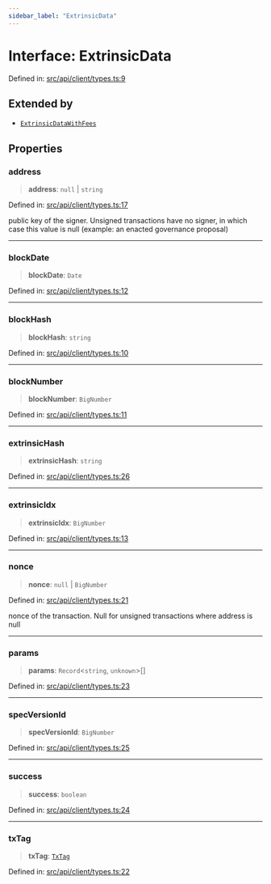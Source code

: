 ```yaml
---
sidebar_label: "ExtrinsicData"
---
```


# Interface: ExtrinsicData

Defined in: [src/api/client/types.ts:9](https://github.com/PolymeshAssociation/polymesh-sdk/blob/bee6a2fe7a8ce5db42a6982e793782182cde2153/src/api/client/types.ts#L9)

## Extended by

- [`ExtrinsicDataWithFees`](ExtrinsicDataWithFees.mdx)

## Properties

### address

> **address**: `null` \| `string`

Defined in: [src/api/client/types.ts:17](https://github.com/PolymeshAssociation/polymesh-sdk/blob/bee6a2fe7a8ce5db42a6982e793782182cde2153/src/api/client/types.ts#L17)

public key of the signer. Unsigned transactions have no signer, in which case this value is null (example: an enacted governance proposal)

***

### blockDate

> **blockDate**: `Date`

Defined in: [src/api/client/types.ts:12](https://github.com/PolymeshAssociation/polymesh-sdk/blob/bee6a2fe7a8ce5db42a6982e793782182cde2153/src/api/client/types.ts#L12)

***

### blockHash

> **blockHash**: `string`

Defined in: [src/api/client/types.ts:10](https://github.com/PolymeshAssociation/polymesh-sdk/blob/bee6a2fe7a8ce5db42a6982e793782182cde2153/src/api/client/types.ts#L10)

***

### blockNumber

> **blockNumber**: `BigNumber`

Defined in: [src/api/client/types.ts:11](https://github.com/PolymeshAssociation/polymesh-sdk/blob/bee6a2fe7a8ce5db42a6982e793782182cde2153/src/api/client/types.ts#L11)

***

### extrinsicHash

> **extrinsicHash**: `string`

Defined in: [src/api/client/types.ts:26](https://github.com/PolymeshAssociation/polymesh-sdk/blob/bee6a2fe7a8ce5db42a6982e793782182cde2153/src/api/client/types.ts#L26)

***

### extrinsicIdx

> **extrinsicIdx**: `BigNumber`

Defined in: [src/api/client/types.ts:13](https://github.com/PolymeshAssociation/polymesh-sdk/blob/bee6a2fe7a8ce5db42a6982e793782182cde2153/src/api/client/types.ts#L13)

***

### nonce

> **nonce**: `null` \| `BigNumber`

Defined in: [src/api/client/types.ts:21](https://github.com/PolymeshAssociation/polymesh-sdk/blob/bee6a2fe7a8ce5db42a6982e793782182cde2153/src/api/client/types.ts#L21)

nonce of the transaction. Null for unsigned transactions where address is null

***

### params

> **params**: `Record`\<`string`, `unknown`\>[]

Defined in: [src/api/client/types.ts:23](https://github.com/PolymeshAssociation/polymesh-sdk/blob/bee6a2fe7a8ce5db42a6982e793782182cde2153/src/api/client/types.ts#L23)

***

### specVersionId

> **specVersionId**: `BigNumber`

Defined in: [src/api/client/types.ts:25](https://github.com/PolymeshAssociation/polymesh-sdk/blob/bee6a2fe7a8ce5db42a6982e793782182cde2153/src/api/client/types.ts#L25)

***

### success

> **success**: `boolean`

Defined in: [src/api/client/types.ts:24](https://github.com/PolymeshAssociation/polymesh-sdk/blob/bee6a2fe7a8ce5db42a6982e793782182cde2153/src/api/client/types.ts#L24)

***

### txTag

> **txTag**: [`TxTag`](../../../../types/type-aliases/TxTag.mdx)

Defined in: [src/api/client/types.ts:22](https://github.com/PolymeshAssociation/polymesh-sdk/blob/bee6a2fe7a8ce5db42a6982e793782182cde2153/src/api/client/types.ts#L22)
